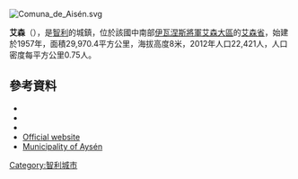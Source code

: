 [[Image:Comuna_de_Aisén.svg|right]]
{{Coord|45|24|S|72|42|W|display=title}}

'''艾森'''（{{lang-es|Aysén}}），是[[智利|智利]]的城鎮，位於該國中南部[[伊瓦涅斯將軍艾森大區|伊瓦涅斯將軍艾森大區]]的[[艾森省|艾森省]]，始建於1957年，面積29,970.4平方公里，海拔高度8米，2012年人口22,421人，人口密度每平方公里0.75人。

==參考資料==
*{{Cite web |url = http://www.puertoaysen.cl |title=Asociación Chilena de Municipalidades | accessdate=27 January 2011|language=es}}
*{{Cite web |url = http://www.puertoaysen.cl |title=Municipality of Aysén | accessdate=27 January 2011|language=es}}
*{{cite web |url= http://www.ine.cl/canales/chile_estadistico/censos_poblacion_vivienda/censo_pobl_vivi.php |title= National Institute of Statistics |accessdate=10 September 2010|language=es}}
*[http://www.puertoaysen.cl Official website] {{es icon}}
* [http://www.puertoaysen.cl Municipality of Aysén] {{es icon}}

{{Chile-geo-stub}}
[[Category:智利城市|Category:智利城市]]